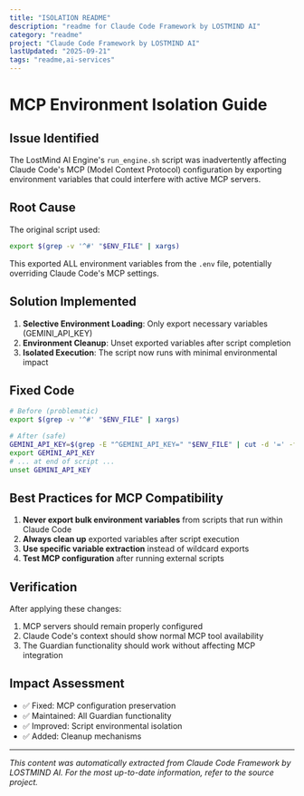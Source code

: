 ```yaml
---
title: "ISOLATION README"
description: "readme for Claude Code Framework by LOSTMIND AI"
category: "readme"
project: "Claude Code Framework by LOSTMIND AI"
lastUpdated: "2025-09-21"
tags: "readme,ai-services"
---
```


# MCP Environment Isolation Guide

## Issue Identified
The LostMind AI Engine's `run_engine.sh` script was inadvertently affecting Claude Code's MCP (Model Context Protocol) configuration by exporting environment variables that could interfere with active MCP servers.

## Root Cause
The original script used:
```bash
export $(grep -v '^#' "$ENV_FILE" | xargs)
```
This exported ALL environment variables from the `.env` file, potentially overriding Claude Code's MCP settings.

## Solution Implemented
1. **Selective Environment Loading**: Only export necessary variables (GEMINI_API_KEY)
2. **Environment Cleanup**: Unset exported variables after script completion
3. **Isolated Execution**: The script now runs with minimal environmental impact

## Fixed Code
```bash
# Before (problematic)
export $(grep -v '^#' "$ENV_FILE" | xargs)

# After (safe)
GEMINI_API_KEY=$(grep -E "^GEMINI_API_KEY=" "$ENV_FILE" | cut -d '=' -f2 | sed 's/^"//' | sed 's/"$//')
export GEMINI_API_KEY
# ... at end of script ...
unset GEMINI_API_KEY
```

## Best Practices for MCP Compatibility
1. **Never export bulk environment variables** from scripts that run within Claude Code
2. **Always clean up** exported variables after script execution
3. **Use specific variable extraction** instead of wildcard exports
4. **Test MCP configuration** after running external scripts

## Verification
After applying these changes:
1. MCP servers should remain properly configured
2. Claude Code's context should show normal MCP tool availability
3. The Guardian functionality should work without affecting MCP integration

## Impact Assessment
- ✅ Fixed: MCP configuration preservation
- ✅ Maintained: All Guardian functionality  
- ✅ Improved: Script environmental isolation
- ✅ Added: Cleanup mechanisms

---
*This content was automatically extracted from Claude Code Framework by LOSTMIND AI. For the most up-to-date information, refer to the source project.*
